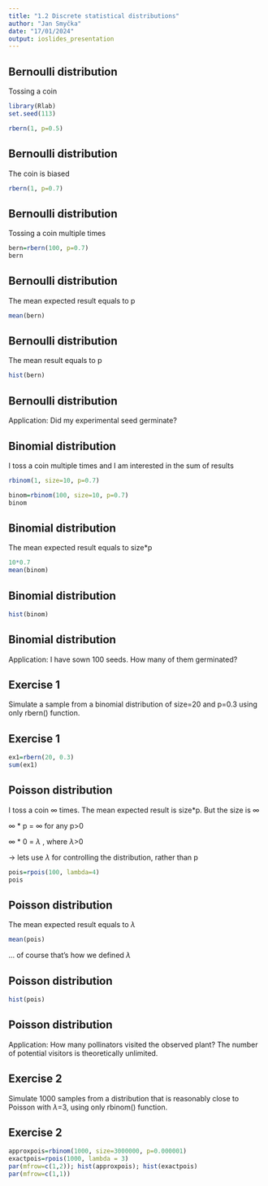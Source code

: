 ```yaml
---
title: "1.2 Discrete statistical distributions"
author: "Jan Smyčka"
date: "17/01/2024"
output: ioslides_presentation
---
```


## Bernoulli distribution

Tossing a coin

```r
library(Rlab)
set.seed(113)
```

```r
rbern(1, p=0.5)
```

## Bernoulli distribution

The coin is biased

```r
rbern(1, p=0.7)
```

## Bernoulli distribution

Tossing a coin multiple times

```r
bern=rbern(100, p=0.7)
bern
```

## Bernoulli distribution

The mean expected result equals to p
```r
mean(bern)
```

## Bernoulli distribution

The mean result equals to p
```r
hist(bern)
```

## Bernoulli distribution

Application: Did my experimental seed germinate?

## Binomial distribution

I toss a coin multiple times and I am interested in the sum of results

```r
rbinom(1, size=10, p=0.7)

binom=rbinom(100, size=10, p=0.7)
binom

```

## Binomial distribution

The mean expected result equals to size*p

```r
10*0.7
mean(binom)
```

## Binomial distribution
```r
hist(binom)
```

## Binomial distribution

Application: I have sown 100 seeds. How many of them germinated?

## Exercise 1

Simulate a sample from a binomial distribution of size=20 and p=0.3 using only rbern() function.

## Exercise 1
```r
ex1=rbern(20, 0.3)
sum(ex1)
```

## Poisson distribution
I toss a coin $\infty$ times. The mean expected result is size*p. But the size is $\infty$

$\infty$ * p = $\infty$ for any p>0

$\infty$ * 0 = $\lambda$ , where $\lambda$>0

-> lets use $\lambda$ for controlling the distribution, rather than p

```r
pois=rpois(100, lambda=4)
pois
```

## Poisson distribution
The mean expected result equals to $\lambda$ 
```r
mean(pois)
```
... of course that's how we defined $\lambda$ 

## Poisson distribution
```r
hist(pois)
```

## Poisson distribution

Application: How many pollinators visited the observed plant? The number of potential visitors is theoretically unlimited. 

## Exercise 2
Simulate 1000 samples from a distribution that is reasonably close to Poisson with $\lambda$=3, using only rbinom() function.

## Exercise 2
```r
approxpois=rbinom(1000, size=3000000, p=0.000001)
exactpois=rpois(1000, lambda = 3)
par(mfrow=c(1,2)); hist(approxpois); hist(exactpois)
par(mfrow=c(1,1))

```

